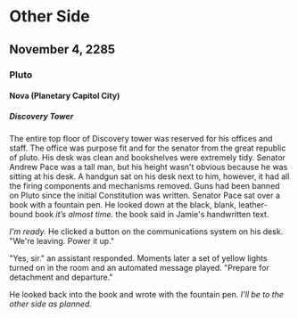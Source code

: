 # Other Side

## November 4, 2285

### Pluto

#### Nova (Planetary Capitol City)

##### Discovery Tower

The entire top floor of Discovery tower was reserved for his offices and staff. The office was purpose fit and for the senator from the great republic of pluto. His desk was clean and bookshelves were extremely tidy. Senator Andrew Pace was a tall man, but his height wasn't obvious because he was sitting at his desk.  A handgun sat on his desk next to him, however, it had all the firing components and mechanisms removed. Guns had been banned on Pluto since the initial Constitution was written. Senator Pace sat over a book with a fountain pen. He looked down at the black, blank, leather-bound book _it’s almost time._ the book said in Jamie's handwritten text.

_I'm ready._ He clicked a button on the communications system on his desk. "We're leaving. Power it up."

"Yes, sir." an assistant responded. Moments later a set of yellow lights turned on in the room and an automated message played. "Prepare for detachment and departure."

He looked back into the book and wrote with the fountain pen. _I'll be to the other side as planned._
